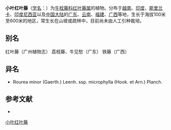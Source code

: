 {{Speciesbox
| name = 小叶红叶藤
| status = 
| status_system = 
| image = 
| genus = Rourea
| species = microphylla
| authority = (Hook. et Arn.) Planch.
}}

'''小叶红叶藤'''（[[学名|学名]]：{{lang|la|''Rourea microphylla''}}）为[[牛栓藤科|牛栓藤科]][[红叶藤属|红叶藤属]]的植物。分布于[[越南|越南]]、[[印度|印度]]、[[斯里兰卡|斯里兰卡]]、[[印度尼西亚|印度尼西亚]]以及[[中国大陆|中国大陆]]的[[广东|广东]]、[[云南|云南]]、[[福建|福建]]、[[广西|广西]]等地，生长于海拔100米至600米的地区，常生长在山坡或疏林中，目前尚未由人工引种栽培。

== 别名 ==
红叶藤（广州植物志） 荔枝藤、牛见愁（广东） 铁藤（广西）

== 异名 ==
* Rourea minor (Gaerth.) Leenh. ssp. microphylla (Hook. et Arn.) Planch.

== 参考文献 ==
<div class="references-small">
* {{cite web| url =http://www.bioinfo.cn/db05/KmzwSpecies.php?action=view&id=5686| title =小叶红叶藤| work =《中国高等植物数据库全库》| publisher =中国科学院微生物研究所| author =昆明植物研究所| accessdate =2009-02-25| deadurl =yes| archiveurl =https://web.archive.org/web/20160305085614/http://www.bioinfo.cn/db05/KmzwSpecies.php?action=view&id=5686| archivedate =2016-03-05}}
</div>
{{Taxonbar|from=Q10958256}}

[[Category:红叶藤属|小叶红叶藤]]


{{植物小作品}}
